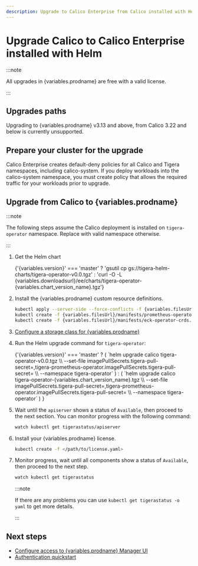 ```yaml
---
description: Upgrade to Calico Enterprise from Calico installed with Helm.
---
```


# Upgrade Calico to Calico Enterprise installed with Helm


:::note

All upgrades in {variables.prodname} are free with a valid license.

:::

## Upgrades paths

Upgrading to {variables.prodname} v3.13 and above, from Calico 3.22 and below is currently unsupported.

## Prepare your cluster for the upgrade

Calico Enterprise creates default-deny policies for all Calico and Tigera namespaces, including calico-system. If you deploy workloads into the calico-system namespace, you must create policy that allows the required traffic for your workloads prior to upgrade.

## Upgrade from Calico to {variables.prodname}

:::note

The following steps assume the Calico deployment is installed on `tigera-operator` namespace. Replace with valid namespace otherwise.

:::

1. Get the Helm chart

   <CodeBlock language='bash'>
     {'{variables.version}' === 'master'
       ? 'gsutil cp gs://tigera-helm-charts/tigera-operator-v0.0.tgz'
       : 'curl -O -L {variables.downloadsurl}/ee/charts/tigera-operator-{variables.chart_version_name}.tgz'}
   </CodeBlock>

1. Install the {variables.prodname} custom resource definitions.

   ```bash
   kubectl apply --server-side --force-conflicts -f {variables.filesUrl}/manifests/operator-crds.yaml
   kubectl create -f {variables.filesUrl}/manifests/prometheus-operator-crds.yaml
   kubectl create -f {variables.filesUrl}/manifests/eck-operator-crds.yaml
   ```

1. [Configure a storage class for {variables.prodname}](../../../../operations/logstorage/create-storage.mdx)

1. Run the Helm upgrade command for `tigera-operator`:

   <CodeBlock language='bash'>
     {'{variables.version}' === 'master'
       ? (
         `helm upgrade calico tigera-operator-v0.0.tgz \\
   --set-file imagePullSecrets.tigera-pull-secret=<path/to/pull/secret>,tigera-prometheus-operator.imagePullSecrets.tigera-pull-secret=<path/to/pull/secret> \\
   --namespace tigera-operator`
       )
       : (
         `helm upgrade calico tigera-operator-{variables.chart_version_name}.tgz \\
   --set-file imagePullSecrets.tigera-pull-secret=<path/to/pull/secret>,tigera-prometheus-operator.imagePullSecrets.tigera-pull-secret=<path/to/pull/secret> \\
   --namespace tigera-operator`
       )
     }
   </CodeBlock>

1. Wait until the `apiserver` shows a status of `Available`, then proceed to the next section. You can monitor progress with the following command:

   ```bash
   watch kubectl get tigerastatus/apiserver
   ```

1. Install your {variables.prodname} license.

   ```bash
   kubectl create -f </path/to/license.yaml>
   ```

1. Monitor progress, wait until all components show a status of `Available`, then proceed to the next step.

   ```bash
   watch kubectl get tigerastatus
   ```

   :::note

   If there are any problems you can use `kubectl get tigerastatus -o yaml` to get more details.

   :::

## Next steps

- [Configure access to {variables.prodname} Manager UI](../../../../operations/cnx/access-the-manager.mdx)
- [Authentication quickstart](../../../../operations/cnx/authentication-quickstart.mdx)
